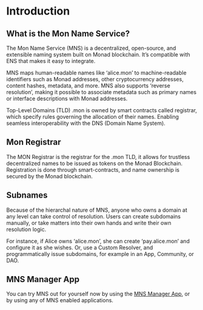 # Introduction

## What is the Mon Name Service?

The Mon Name Service (MNS) is a decentralized, open-source, and extensible naming system built on Monad blockchain. It’s compatible with ENS that makes it easy to integrate.

MNS maps human-readable names like ‘alice.mon’ to machine-readable identifiers such as Monad addresses, other cryptocurrency addresses, content hashes, metadata, and more. MNS also supports ‘reverse resolution’, making it possible to associate metadata such as primary names or interface descriptions with Monad addresses.

Top-Level Domains (TLD) .mon is owned by smart contracts called registrar, which specify rules governing the allocation of their names. Enabling seamless interoperability with the DNS (Domain Name System).

## Mon Registrar

The MON Registrar is the registrar for the .mon TLD, it allows for trustless decentralized names to be issued as tokens on the Monad Blockchain. Registration is done through smart-contracts, and name ownership is secured by the Monad blockchain.

## Subnames

Because of the hierarchal nature of MNS, anyone who owns a domain at any level can take control of resolution. Users can create subdomains manually, or take matters into their own hands and write their own resolution logic.

For instance, if Alice owns ‘alice.mon’, she can create ‘pay.alice.mon’ and configure it as she wishes. Or, use a Custom Resolver, and programmatically issue subdomains, for example in an App, Community, or DAO.

## MNS Manager App

You can try MNS out for yourself now by using the [MNS Manager App](https://dapp.monadns.com), or by using any of MNS enabled applications.

